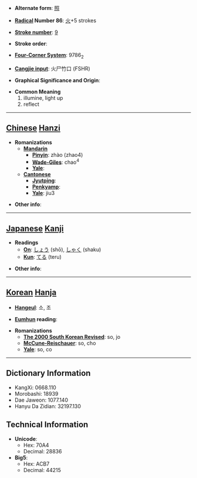 * '''Alternate form''': [[照]]

* '''[[Wiktionary:Chinese radical index| Radical]] Number 86''': [[Wiktionary:Chinese radical index 火|火]]+5 strokes

* '''[[Wiktionary:Chinese total strokes index|Stroke number]]''': [[Wiktionary:Chinese total strokes index 9|9]]

* '''Stroke order''': 

* '''[[Wiktionary:Chinese four corner index|Four-Corner System]]''': 9786<sub>2</sub>

* '''[[Wiktionary:Chinese Cangjie index|Cangjie input]]''': 火尸竹口 (FSHR)

* '''Graphical Significance and Origin''': 

* '''Common Meaning'''
*#illumine, light up
*# reflect


----

== [[Chinese]] [[Hanzi]] ==

* '''Romanizations'''
** '''[[Mandarin]]'''
*** '''[[Pinyin]]''': zhào (zhao4)
*** '''[[Wade-Giles]]''': chao<sup>4</sup>
*** '''[[Yale]]''': 
** '''[[Cantonese]]'''
*** '''[[Jyutping]]''':
*** '''[[Penkyamp]]''': 
*** '''[[Yale]]''': jiu3

* '''Other info''': 

----

== [[Japanese]] [[Kanji]] ==

* '''Readings'''
** '''[[On]]''': [[しょう]] (shō), [[しゃく]] (shaku)
** '''[[Kun]]''': [[てる]] (teru)

* '''Other info''':  

----

== [[Korean]] [[Hanja]] ==

* '''[[Hangeul]]''': 소, 조

* '''[[Eumhun]] reading''': 

* '''Romanizations'''
** '''[[The 2000 South Korean Revised Romanization|The 2000 South Korean Revised]]''': so, jo
** '''[[McCune-Reischauer]]''': so, cho
** '''[[Yale]]''': so, co

----

== Dictionary Information ==

* KangXi: 0668.110
* Morobashi: 18939
* Dae Jaweon: 1077.140
* Hanyu Da Zidian: 32197.130

== Technical Information ==

* '''Unicode''':
** Hex: 70A4
** Decimal: 28836
* '''Big5''':
** Hex: ACB7
** Decimal: 44215